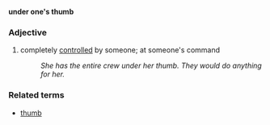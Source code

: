 '''under one's thumb'''
===Adjective===
# completely [[control]]led by someone; at someone's command
#: ''She has the entire crew under her thumb.  They would do anything for her.''

===Related terms===
*[[thumb]]